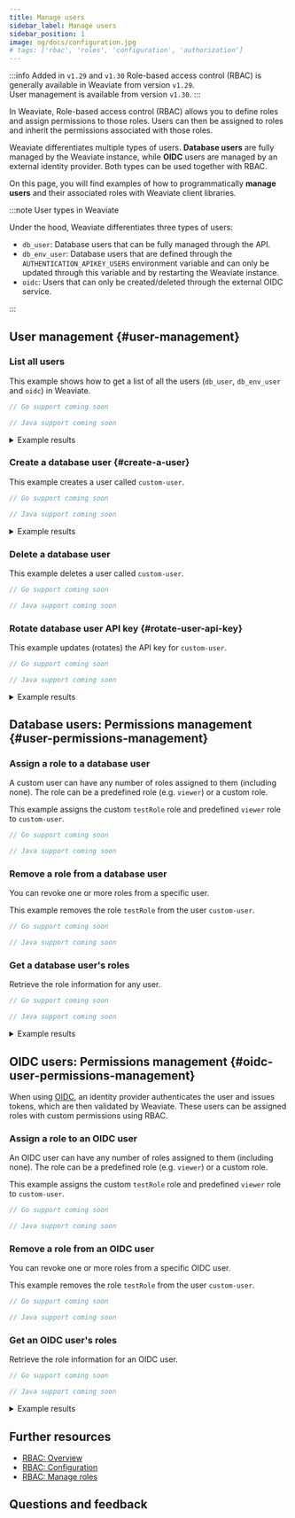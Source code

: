 ```yaml
---
title: Manage users
sidebar_label: Manage users
sidebar_position: 1
image: og/docs/configuration.jpg
# tags: ['rbac', 'roles', 'configuration', 'authorization']
---
```




:::info Added in `v1.29` and `v1.30`
Role-based access control (RBAC) is generally available in Weaviate from version `v1.29`.  
User management is available from version `v1.30`.
:::

In Weaviate, Role-based access control (RBAC) allows you to define roles and assign permissions to those roles. Users can then be assigned to roles and inherit the permissions associated with those roles.

Weaviate differentiates multiple types of users. **Database users** are fully managed by the Weaviate instance, while **OIDC** users are managed by an external identity provider. Both types can be used together with RBAC. 

On this page, you will find examples of how to programmatically **manage users** and their associated roles with Weaviate client libraries.

:::note User types in Weaviate

<!-- NOTE: left out AUTHORIZATION_ADMINLIST_USERS to dissuade usage -->

Under the hood, Weaviate differentiates three types of users:

- `db_user`: Database users that can be fully managed through the API.
- `db_env_user`: Database users that are defined through the `AUTHENTICATION_APIKEY_USERS` environment variable and can only be updated through this variable and by restarting the Weaviate instance.
- `oidc`: Users that can only be created/deleted through the external OIDC service.

:::

## User management <i class="fas fa-user-edit"></i> {#user-management}

### List all users

This example shows how to get a list of all the users (`db_user`, `db_env_user` and `oidc`) in Weaviate.

<Tabs groupId="languages">
  <TabItem value="py" label="Python">
  <FilteredTextBlock
    text={UserPyCode}
    startMarker="# START ListAllUsers"
    endMarker="# END ListAllUsers"
    language="py"
  />
  </TabItem>
  <TabItem value="js" label="JS/TS">
    <FilteredTextBlock
    text={UserTSCode}
    startMarker="// START ListAllUsers"
    endMarker="// END ListAllUsers"
    language="ts"
  />
  </TabItem>
  <TabItem value="go" label="Go">

```go
// Go support coming soon
```

  </TabItem>
  <TabItem value="java" label="Java">

```java
// Java support coming soon
```

  </TabItem>
</Tabs>

<details>
  <summary>Example results</summary>

```text
[
  UserDB(user_id='custom-user', role_names=['viewer', 'testRole'], user_type=<UserTypes.DB_DYNAMIC: 'db_user'>, active=True),
  UserDB(user_id='root-user', role_names=['root'], user_type=<UserTypes.DB_STATIC: 'db_env_user'>, active=True)
]
```

</details>

### Create a database user {#create-a-user}

This example creates a user called `custom-user`.

<Tabs groupId="languages">
  <TabItem value="py" label="Python">
  <FilteredTextBlock
    text={UserPyCode}
    startMarker="# START CreateUser"
    endMarker="# END CreateUser"
    language="py"
  />
  </TabItem>
  <TabItem value="js" label="JS/TS">
    <FilteredTextBlock
    text={UserTSCode}
    startMarker="// START CreateUser"
    endMarker="// END CreateUser"
    language="ts"
  />
  </TabItem>
  <TabItem value="go" label="Go">

```go
// Go support coming soon
```

  </TabItem>
  <TabItem value="java" label="Java">

```java
// Java support coming soon
```

  </TabItem>
</Tabs>

<details>
  <summary>Example results</summary>

```text
RXF1dU1VcWM1Q3hvVndYT0F1OTBOTDZLZWx0ME5kbWVJRVdPL25EVW12QT1fMXlDUEhUNjhSMlNtazdHcV92MjAw
```

</details>

### Delete a database user

This example deletes a user called `custom-user`.

<Tabs groupId="languages">
  <TabItem value="py" label="Python">
  <FilteredTextBlock
    text={UserPyCode}
    startMarker="# START DeleteUser"
    endMarker="# END DeleteUser"
    language="py"
  />
  </TabItem>
  <TabItem value="js" label="JS/TS">
  <FilteredTextBlock
    text={UserTSCode}
    startMarker="// START DeleteUser"
    endMarker="// END DeleteUser"
    language="ts"
  />
  </TabItem>
  <TabItem value="go" label="Go">

```go
// Go support coming soon
```

  </TabItem>
  <TabItem value="java" label="Java">

```java
// Java support coming soon
```

  </TabItem>
</Tabs>

### Rotate database user API key {#rotate-user-api-key}

This example updates (rotates) the API key for `custom-user`.

<Tabs groupId="languages">
  <TabItem value="py" label="Python">
  <FilteredTextBlock
    text={UserPyCode}
    startMarker="# START RotateApiKey"
    endMarker="# END RotateApiKey"
    language="py"
  />
  </TabItem>
  <TabItem value="js" label="JS/TS">
    <FilteredTextBlock
    text={UserTSCode}
    startMarker="// START RotateApiKey"
    endMarker="// END RotateApiKey"
    language="ts"
  />
  </TabItem>
  <TabItem value="go" label="Go">

```go
// Go support coming soon
```

  </TabItem>
  <TabItem value="java" label="Java">

```java
// Java support coming soon
```

  </TabItem>
</Tabs>

<details>
  <summary>Example results</summary>

```text
SSs3WGVFbUxMVFhlOEsxVVMrQVBzM1VhQTJIM2xXWngwY01HaXFYVnM1az1fMXlDUEhUNjhSMlNtazdHcV92MjAw
```

</details>

## Database users: Permissions management <i class="fas fa-user-lock"></i> {#user-permissions-management}

### Assign a role to a database user

A custom user can have any number of roles assigned to them (including none). The role can be a predefined role (e.g. `viewer`) or a custom role.

This example assigns the custom `testRole` role and predefined `viewer` role to `custom-user`.

<Tabs groupId="languages">
  <TabItem value="py" label="Python">
  <FilteredTextBlock
    text={UserPyCode}
    startMarker="# START AssignRole"
    endMarker="# END AssignRole"
    language="py"
  />
  </TabItem>
  <TabItem value="js" label="JS/TS">
  <FilteredTextBlock
    text={UserTSCode}
    startMarker="// START AssignRole"
    endMarker="// END AssignRole"
    language="ts"
  />
  </TabItem>
  <TabItem value="go" label="Go">

```go
// Go support coming soon
```

  </TabItem>
  <TabItem value="java" label="Java">

```java
// Java support coming soon
```

  </TabItem>
</Tabs>

### Remove a role from a database user

You can revoke one or more roles from a specific user.

This example removes the role `testRole` from the user `custom-user`.

<Tabs groupId="languages">
<TabItem value="py" label="Python">
  <FilteredTextBlock
    text={UserPyCode}
    startMarker="# START RevokeRoles"
    endMarker="# END RevokeRoles"
    language="py"
    />
  </TabItem>
  <TabItem value="js" label="JS/TS">
  <FilteredTextBlock
      text={UserTSCode}
      startMarker="// START RevokeRoles"
      endMarker="// END RevokeRoles"
      language="ts"
      />
  </TabItem>
  <TabItem value="go" label="Go">

```go
// Go support coming soon
```

  </TabItem>
  <TabItem value="java" label="Java">

```java
// Java support coming soon
```

  </TabItem>
</Tabs>

### Get a database user's roles

Retrieve the role information for any user.

<Tabs groupId="languages">
<TabItem value="py" label="Python">
  <FilteredTextBlock
    text={UserPyCode}
    startMarker="# START ListUserRoles"
    endMarker="# END ListUserRoles"
    language="py"
    />
  </TabItem>
  <TabItem value="js" label="JS/TS">
    <FilteredTextBlock
    text={UserTSCode}
    startMarker="// START ListUserRoles"
    endMarker="// END ListUserRoles"
    language="ts"
    />
  </TabItem>
  <TabItem value="go" label="Go">

```go
// Go support coming soon
```

  </TabItem>
  <TabItem value="java" label="Java">

```java
// Java support coming soon
```

  </TabItem>
</Tabs>

<details>
  <summary>Example results</summary>

```text
testRole
viewer
```

</details>

## OIDC users: Permissions management <i class="fas fa-user-lock"></i> {#oidc-user-permissions-management}

When using [OIDC](/deploy/configuration/oidc.md), an identity provider authenticates the user and issues tokens, which are then validated by Weaviate. These users can be assigned roles with custom permissions using RBAC.

### Assign a role to an OIDC user

An OIDC user can have any number of roles assigned to them (including none). The role can be a predefined role (e.g. `viewer`) or a custom role.

This example assigns the custom `testRole` role and predefined `viewer` role to `custom-user`.

<Tabs groupId="languages">
  <TabItem value="py" label="Python">
  <FilteredTextBlock
    text={OidcUserPyCode}
    startMarker="# START AssignOidcUserRole"
    endMarker="# END AssignOidcUserRole"
    language="py"
  />
  </TabItem>
  <TabItem value="js" label="JS/TS">
    <FilteredTextBlock
    text={OidcUserTSCode}
    startMarker="// START AssignOidcUserRole"
    endMarker="// END AssignOidcUserRole"
    language="ts"
  />
  </TabItem>
  <TabItem value="go" label="Go">

```go
// Go support coming soon
```

  </TabItem>
  <TabItem value="java" label="Java">

```java
// Java support coming soon
```

  </TabItem>
</Tabs>

### Remove a role from an OIDC user

You can revoke one or more roles from a specific OIDC user.

This example removes the role `testRole` from the user `custom-user`.

<Tabs groupId="languages">
<TabItem value="py" label="Python">
  <FilteredTextBlock
    text={OidcUserPyCode}
    startMarker="# START RevokeOidcUserRoles"
    endMarker="# END RevokeOidcUserRoles"
    language="py"
    />
  </TabItem>
  <TabItem value="js" label="JS/TS">
    <FilteredTextBlock
    text={OidcUserTSCode}
    startMarker="// START RevokeOidcUserRoles"
    endMarker="// END RevokeOidcUserRoles"
    language="ts"
    />
  </TabItem>
  <TabItem value="go" label="Go">

```go
// Go support coming soon
```

  </TabItem>
  <TabItem value="java" label="Java">

```java
// Java support coming soon
```

  </TabItem>
</Tabs>

### Get an OIDC user's roles

Retrieve the role information for an OIDC user.

<Tabs groupId="languages">
<TabItem value="py" label="Python">
  <FilteredTextBlock
    text={OidcUserPyCode}
    startMarker="# START ListOidcUserRoles"
    endMarker="# END ListOidcUserRoles"
    language="py"
    />
  </TabItem>
  <TabItem value="js" label="JS/TS">
    <FilteredTextBlock
    text={OidcUserTSCode}
    startMarker="// START ListOidcUserRoles"
    endMarker="// END ListOidcUserRoles"
    language="ts"
    />
  </TabItem>
  <TabItem value="go" label="Go">

```go
// Go support coming soon
```

  </TabItem>
  <TabItem value="java" label="Java">

```java
// Java support coming soon
```

  </TabItem>
</Tabs>

<details>
  <summary>Example results</summary>

```text
testRole
viewer
```

</details>

## Further resources

- [RBAC: Overview](./index.mdx)
- [RBAC: Configuration](/deploy/configuration/configuring-rbac.md)
- [RBAC: Manage roles](./manage-roles.mdx)

## Questions and feedback


<DocsFeedback />
